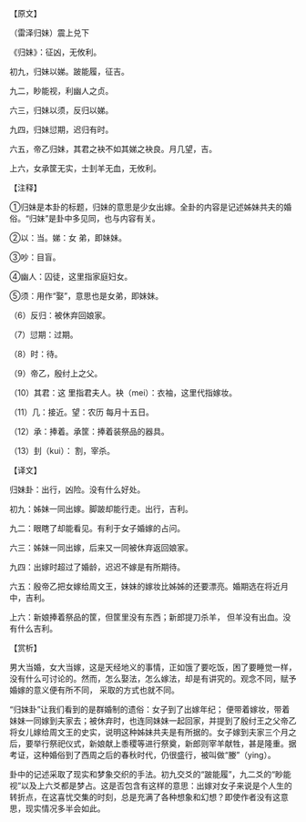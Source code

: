 

【原文】

（雷泽归妹）震上兑下

《归妹》：征凶，无攸利。

初九，归妹以娣。跛能履，征吉。

九二，眇能视，利幽人之贞。

六三，归妹以须，反归以娣。

九四，归妹愆期，迟归有时。

六五，帝乙归妹，其君之袂不如其娣之袂良。月几望，吉。

上六，女承筐无实，士刲羊无血，无攸利。

【注释】

①归妹是本卦的标题，归妹的意思是少女出嫁。全卦的内容是记述姊妹共夫的婚俗。“归妹”是卦中多见同，也与内容有关。

②以：当。娣：女 弟，即妹妹。

③吵：目盲。

④幽人：囚徒，这里指家庭妇女。

⑤须：用作“娶”，意思也是女弟，即妹妹。

（6）反归：被休弃回娘家。

（7）愆期：过期。

（8）时：待。

（9）帝乙，殷纣上之父。

（10）其君：这 里指君夫人。袂（mei）：衣袖，这里代指嫁妆。

（11）几：接近。望：农历 每月十五日。

（12）承：捧着。承筐：捧着装祭品的器具。

（13）刲（kui）： 割，宰杀。

【译文】

归妹卦：出行，凶险。没有什么好处。

初九：姊妹一同出嫁。脚跛却能行走。出行，吉利。

九二：眼瞎了却能看见。有利于女子婚嫁的占问。

六三：姊妹一同出嫁，后来又一同被休弃返回娘家。

九四：出嫁时超过了婚龄，迟迟不嫁是有所期待。

六五：殷帝乙把女嫁给周文王，妹妹的嫁妆比姊姊的还要漂亮。婚期选在将近月中，吉利。

上六：新娘捧着祭品的筐，但筐里没有东西；新郎提刀杀羊， 但羊没有出血。没有什么吉利。

【赏析】

男大当婚，女大当嫁，这是天经地义的事情，正如饿了要吃饭，困了要睡觉一样，没有什么可讨论的。然而，怎么娶法，怎么嫁法，却是有讲究的。观念不同，赋予婚嫁的意义便有所不同， 采取的方式也就不同。

“归妹卦”让我们看到的是群婚制的遗俗：女子到了出嫁年纪； 便带着嫁妆，带着妹妹一同嫁到夫家去；被休弃时，也连同妹妹一起回家，并提到了殷纣王之父帝乙将女儿嫁给周文王的史实，说明这种姊妹共夫是有所据的。女子嫁到夫家三个月之后，要举行祭祀仪式，新娘献上黍稷等进行祭奠，新郎则宰羊献牲，甚是隆重。据考证，这种婚俗到了西周之后的春秋时代，仍很盛行，被叫做“媵”（ying）。

卦中的记述采取了现实和梦象交织的手法。初九交爻的“跛能履”，九二爻的“眇能视”以及上六爻都是梦占。这是否包含有这样的意思：出嫁对女子来说是个人生的转折点，在这喜忧交集的时刻，总是充满了各种想象和幻想？即使作者没有这意思，现实情况多半会如此。


